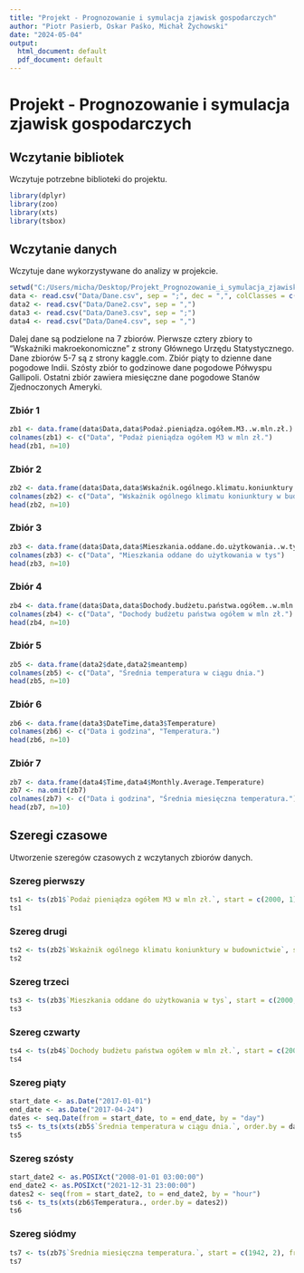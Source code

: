 ```yaml
---
title: "Projekt - Prognozowanie i symulacja zjawisk gospodarczych"
author: "Piotr Pasierb, Oskar Paśko, Michał Żychowski"
date: "2024-05-04"
output:
  html_document: default
  pdf_document: default
---
```


# Projekt - Prognozowanie i symulacja zjawisk gospodarczych
## Wczytanie bibliotek
Wczytuje potrzebne biblioteki do projektu.

```r
library(dplyr)
library(zoo)
library(xts)
library(tsbox)
```

## Wczytanie danych
Wczytuje dane wykorzystywane do analizy w projekcie.

```r
setwd("C:/Users/micha/Desktop/Projekt_Prognozowanie_i_symulacja_zjawisk_gospodarczych")
data <- read.csv("Data/Dane.csv", sep = ";", dec = ",", colClasses = c("character","numeric","numeric","numeric","numeric"))
data2 <- read.csv("Data/Dane2.csv", sep = ",")
data3 <- read.csv("Data/Dane3.csv", sep = ";")
data4 <- read.csv("Data/Dane4.csv", sep = ",")
```

Dalej dane są podzielone na 7 zbiorów. Pierwsze cztery zbiory to "Wskażniki makroekonomiczne" z strony Głównego Urzędu Statystycznego. Dane zbiorów 5-7 są z strony kaggle.com. Zbiór piąty to dzienne dane pogodowe Indii. Szósty zbiór to godzinowe dane pogodowe Półwyspu Gallipoli. Ostatni zbiór zawiera miesięczne dane pogodowe Stanów Zjednoczonych Ameryki.

### Zbiór 1
```r
zb1 <- data.frame(data$Data,data$Podaż.pieniądza.ogółem.M3..w.mln.zł.)
colnames(zb1) <- c("Data", "Podaż pieniądza ogółem M3 w mln zł.")
head(zb1, n=10)
```

### Zbiór 2
```r
zb2 <- data.frame(data$Data,data$Wskaźnik.ogólnego.klimatu.koniunktury.w.budownictwie)
colnames(zb2) <- c("Data", "Wskażnik ogólnego klimatu koniunktury w budownictwie")
head(zb2, n=10)
```

### Zbiór 3
```r
zb3 <- data.frame(data$Data,data$Mieszkania.oddane.do.użytkowania..w.tys)
colnames(zb3) <- c("Data", "Mieszkania oddane do użytkowania w tys")
head(zb3, n=10)
```

### Zbiór 4
```r
zb4 <- data.frame(data$Data,data$Dochody.budżetu.państwa.ogółem..w.mln.zł.)
colnames(zb4) <- c("Data", "Dochody budżetu państwa ogółem w mln zł.")
head(zb4, n=10)
```

### Zbiór 5
```r
zb5 <- data.frame(data2$date,data2$meantemp)
colnames(zb5) <- c("Data", "Średnia temperatura w ciągu dnia.")
head(zb5, n=10)
```

### Zbiór 6
```r
zb6 <- data.frame(data3$DateTime,data3$Temperature)
colnames(zb6) <- c("Data i godzina", "Temperatura.")
head(zb6, n=10)
```


### Zbiór 7
```r
zb7 <- data.frame(data4$Time,data4$Monthly.Average.Temperature)
zb7 <- na.omit(zb7)
colnames(zb7) <- c("Data i godzina", "Średnia miesięczna temperatura.")
head(zb7, n=10)
```


## Szeregi czasowe
Utworzenie szeregów czasowych z wczytanych zbiorów danych.

### Szereg pierwszy
```r
ts1 <- ts(zb1$`Podaż pieniądza ogółem M3 w mln zł.`, start = c(2000, 1), frequency = 4)
ts1
```

### Szereg drugi
```r
ts2 <- ts(zb2$`Wskażnik ogólnego klimatu koniunktury w budownictwie`, start = c(2000, 1), frequency = 4)
ts2
```

### Szereg trzeci
```r
ts3 <- ts(zb3$`Mieszkania oddane do użytkowania w tys`, start = c(2000, 1), frequency = 4)
ts3
```

### Szereg czwarty
```r
ts4 <- ts(zb4$`Dochody budżetu państwa ogółem w mln zł.`, start = c(2000, 1), frequency = 4)
ts4
```

### Szereg piąty
```r
start_date <- as.Date("2017-01-01")
end_date <- as.Date("2017-04-24")
dates <- seq.Date(from = start_date, to = end_date, by = "day")
ts5 <- ts_ts(xts(zb5$`Średnia temperatura w ciągu dnia.`, order.by = dates))
ts5
```

### Szereg szósty
```r
start_date2 <- as.POSIXct("2008-01-01 03:00:00")
end_date2 <- as.POSIXct("2021-12-31 23:00:00")
dates2 <- seq(from = start_date2, to = end_date2, by = "hour")
ts6 <- ts_ts(xts(zb6$Temperatura., order.by = dates2))
ts6
```

### Szereg siódmy
```r
ts7 <- ts(zb7$`Średnia miesięczna temperatura.`, start = c(1942, 2), frequency = 12)
ts7
```




